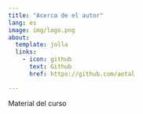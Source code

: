 ```yaml
---
title: "Acerca de el autor"
lang: es
image: img/logo.png
about:
  template: jolla
  links:
    - icon: github
      text: Github
      href: https://github.com/aotal

---
```


Material del curso

